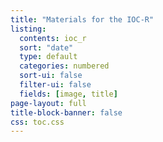 ```yaml
---
title: "Materials for the IOC-R"
listing:
  contents: ioc_r
  sort: "date"
  type: default
  categories: numbered
  sort-ui: false
  filter-ui: false
  fields: [image, title]
page-layout: full
title-block-banner: false
css: toc.css
---
```


